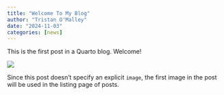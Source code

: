 ```yaml
---
title: "Welcome To My Blog"
author: "Tristan O'Malley"
date: "2024-11-03"
categories: [news]
---
```


This is the first post in a Quarto blog. Welcome!

![](thumbnail.jpg)

Since this post doesn't specify an explicit `image`, the first image in the post will be used in the listing page of posts.
